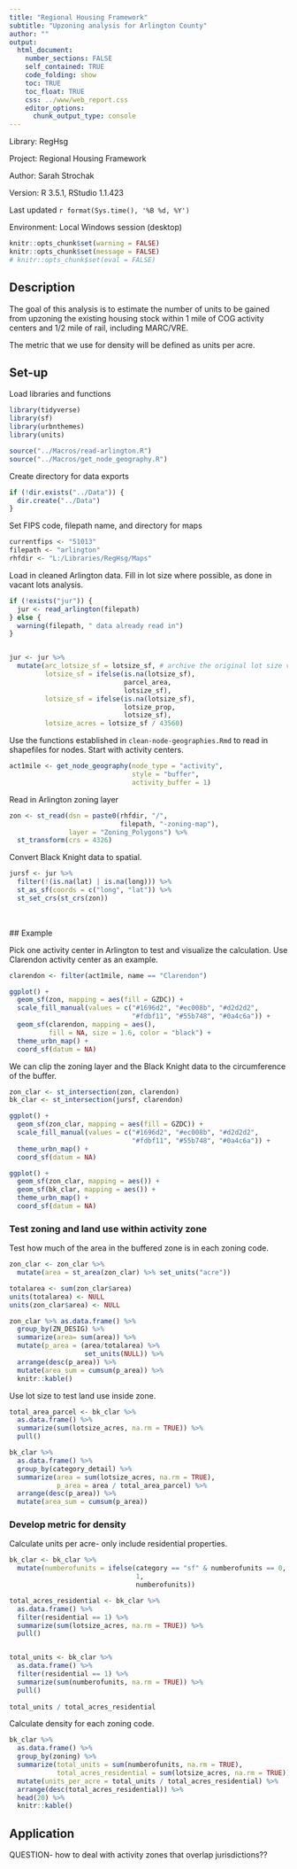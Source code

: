 ```yaml
---
title: "Regional Housing Framework"
subtitle: "Upzoning analysis for Arlington County"
author: ""
output:
  html_document:
    number_sections: FALSE
    self_contained: TRUE
    code_folding: show
    toc: TRUE
    toc_float: TRUE
    css: ../www/web_report.css
    editor_options:
      chunk_output_type: console
---
```


<link rel="stylesheet" href="//fonts.googleapis.com/css?family=Lato" />

Library: RegHsg

Project: Regional Housing Framework

Author: Sarah Strochak

Version: R 3.5.1, RStudio 1.1.423

Last updated `r format(Sys.time(), '%B %d, %Y')`

Environment: Local Windows session (desktop)


```r
knitr::opts_chunk$set(warning = FALSE)
knitr::opts_chunk$set(message = FALSE)
# knitr::opts_chunk$set(eval = FALSE)
```

## Description

The goal of this analysis is to estimate the number of units to be gained from upzoning the existing housing stock within 1 mile of COG activity centers and 1/2 mile of rail, including MARC/VRE.

The metric that we use for density will be defined as units per acre. 

## Set-up
Load libraries and functions
```r
library(tidyverse)
library(sf)
library(urbnthemes)
library(units)

source("../Macros/read-arlington.R")
source("../Macros/get_node_geography.R")

```

Create directory for data exports
```r
if (!dir.exists("../Data")) {
  dir.create("../Data")
}

```


Set FIPS code, filepath name, and directory for maps

```r
currentfips <- "51013"
filepath <- "arlington"
rhfdir <- "L:/Libraries/RegHsg/Maps"
```

Load in  cleaned Arlington data. Fill in lot size where possible, as done in vacant lots analysis.

```r
if (!exists("jur")) {
  jur <- read_arlington(filepath)
} else {
  warning(filepath, " data already read in")
}


jur <- jur %>% 
  mutate(arc_lotsize_sf = lotsize_sf, # archive the original lot size variable
         lotsize_sf = ifelse(is.na(lotsize_sf),
                             parcel_area,
                             lotsize_sf),
         lotsize_sf = ifelse(is.na(lotsize_sf),
                             lotsize_prop,
                             lotsize_sf),
         lotsize_acres = lotsize_sf / 43560)

```


Use the functions established in `clean-node-geographies.Rmd` to read in shapefiles for nodes. Start with activity centers.

```r

act1mile <- get_node_geography(node_type = "activity",
                               style = "buffer",
                               activity_buffer = 1)

```

Read in Arlington zoning layer


```r

zon <- st_read(dsn = paste0(rhfdir, "/",
                            filepath, "-zoning-map"),
               layer = "Zoning_Polygons") %>% 
  st_transform(crs = 4326)


```

Convert Black Knight data to spatial.

```r

jursf <- jur %>% 
  filter(!(is.na(lat) | is.na(long))) %>% 
  st_as_sf(coords = c("long", "lat")) %>% 
  st_set_crs(st_crs(zon))
  

```
\
## Example

Pick one activity center in Arlington to test and visualize the calculation. Use Clarendon activity center as an example.

```r

clarendon <- filter(act1mile, name == "Clarendon")

ggplot() +
  geom_sf(zon, mapping = aes(fill = GZDC)) +
  scale_fill_manual(values = c("#1696d2", "#ec008b", "#d2d2d2",
                               "#fdbf11", "#55b748", "#0a4c6a")) +
  geom_sf(clarendon, mapping = aes(),
          fill = NA, size = 1.6, color = "black") +
  theme_urbn_map() +
  coord_sf(datum = NA)

```

We can clip the zoning layer and the Black Knight data to the circumference of the buffer.

```r

zon_clar <- st_intersection(zon, clarendon)
bk_clar <- st_intersection(jursf, clarendon)

ggplot() +
  geom_sf(zon_clar, mapping = aes(fill = GZDC)) +
  scale_fill_manual(values = c("#1696d2", "#ec008b", "#d2d2d2",
                               "#fdbf11", "#55b748", "#0a4c6a")) +
  theme_urbn_map() +
  coord_sf(datum = NA)

ggplot() +
  geom_sf(zon_clar, mapping = aes()) +
  geom_sf(bk_clar, mapping = aes()) +
  theme_urbn_map() +
  coord_sf(datum = NA)

```

### Test zoning and land use within activity zone

Test how much of the area in the buffered zone is in each zoning code.

```r

zon_clar <- zon_clar %>% 
  mutate(area = st_area(zon_clar) %>% set_units("acre"))

totalarea <- sum(zon_clar$area)
units(totalarea) <- NULL
units(zon_clar$area) <- NULL

zon_clar %>% as.data.frame() %>% 
  group_by(ZN_DESIG) %>% 
  summarize(area= sum(area)) %>% 
  mutate(p_area = (area/totalarea) %>% 
                   set_units(NULL)) %>% 
  arrange(desc(p_area)) %>%
  mutate(area_sum = cumsum(p_area)) %>% 
  knitr::kable()

```

Use lot size to test land use inside zone.

```r

total_area_parcel <- bk_clar %>% 
  as.data.frame() %>% 
  summarize(sum(lotsize_acres, na.rm = TRUE)) %>% 
  pull()

bk_clar %>% 
  as.data.frame() %>% 
  group_by(category_detail) %>% 
  summarize(area = sum(lotsize_acres, na.rm = TRUE),
            p_area = area / total_area_parcel) %>% 
  arrange(desc(p_area)) %>% 
  mutate(area_sum = cumsum(p_area))

```


### Develop metric for density

Calculate units per acre- only include residential properties.

```r

bk_clar <- bk_clar %>% 
  mutate(numberofunits = ifelse(category == "sf" & numberofunits == 0,
                                1,
                                numberofunits))

total_acres_residential <- bk_clar %>% 
  as.data.frame() %>% 
  filter(residential == 1) %>% 
  summarize(sum(lotsize_acres, na.rm = TRUE)) %>% 
  pull()


total_units <- bk_clar %>% 
  as.data.frame() %>% 
  filter(residential == 1) %>% 
  summarize(sum(numberofunits, na.rm = TRUE)) %>% 
  pull()
  
total_units / total_acres_residential

```

Calculate density for each zoning code.

```r

bk_clar %>% 
  as.data.frame() %>% 
  group_by(zoning) %>% 
  summarize(total_units = sum(numberofunits, na.rm = TRUE),
            total_acres_residential = sum(lotsize_acres, na.rm = TRUE)) %>% 
  mutate(units_per_acre = total_units / total_acres_residential) %>% 
  arrange(desc(total_acres_residential)) %>% 
  head(20) %>% 
  knitr::kable()


```


## Application

QUESTION- how to deal with activity zones that overlap jurisdictions??

